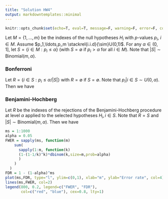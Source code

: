 ```yaml
---
title: "Solution HW4"
output: markdowntemplates::minimal
---
```


```r
knitr::opts_chunk$set(echo=T, eval=T, message=F, warning=F, error=F, comment=NA)
```

Let $M=\{1,\ldots,m\}$ be the indexes of the null hypotheses $H_i$ with $p$-values $p_i$, $i\in M$.
Assume $p_1,\ldots,p_m \stackrel{i.i.d}{\sim}U(0,1)$. 
For any $\alpha \in (0,1]$, let $S=\{i\in M: p_i \leq \alpha \}$ (with $S=\emptyset$ if $p_i> \alpha$ for all $i \in M$). Note that $|S| \sim \mathrm{Binomial}(m,\alpha)$.

### Bonferroni

Let $R = \{i \in S: p_i \leq \alpha/|S|\}$ with $R=\emptyset$ if $S =\emptyset$. Note that $p_i|i\in S \sim U(0,\alpha)$. 
Then we have
\begin{align*}
\mathrm{FWER} = & \sum_{k=1}^{m}\mathrm{P}( \cup_{i\in S} \{p_i \leq \alpha/k\}| |S|=k)\mathrm{P}(|S|=k)\\
= & \sum_{k=1}^{m} (1-(1-1/k)^k){ m \choose k }\alpha^k (1-\alpha)^{(m-k)}
\end{align*}



### Benjamini-Hochberg


Let $R$ be the indexes of the rejections of the Benjamini-Hochberg procedure at level $\alpha$ applied to the selected hypotheses  $H_i, i \in S$.
Note that $R=S$ and $|S| \sim \mathrm{Binomial}(m,\alpha)$. 
Then we have
\begin{align*}
\mathrm{FDR} = & \mathrm{P}(S \neq \emptyset)\\
= & 1 - (1-\alpha)^m
\end{align*}

```r
ms = 1:1000
alpha = 0.05
FWER = sapply(ms, function(m)
    sum(
      sapply(1:m, function(k)
      (1-(1-1/k)^k)*dbinom(k,size=m,prob=alpha)
      )
    )
  )
FDR = 1 - (1-alpha)^ms
plot(ms,FDR, type="l", ylim=c(0,1), xlab="m", ylab="Error rate", col=4)
lines(ms,FWER, col=2)
legend(800, 0.2, legend=c("FWER", "FDR"),
       col=c("red", "blue"), cex=0.8, lty=1)
```
